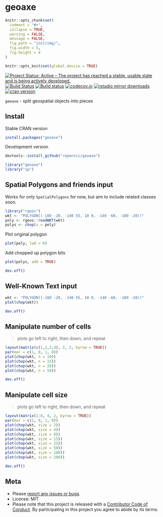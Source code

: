 geoaxe
======

```r
knitr::opts_chunk$set(
  comment = "#>",
  collapse = TRUE,
  warning = FALSE,
  message = FALSE,
  fig.path = "inst/img/",
  fig.width = 5,
  fig.height = 4
)

knitr::opts_knit$set(global.device = TRUE)
```

[![Project Status: Active – The project has reached a stable, usable state and is being actively developed.](http://www.repostatus.org/badges/latest/active.svg)](http://www.repostatus.org/#active)
[![Build Status](https://travis-ci.org/ropensci/geoaxe.svg)](https://travis-ci.org/ropensci/geoaxe)
[![Build status](https://ci.appveyor.com/api/projects/status/48we73qe8ucf8tst?svg=true)](https://ci.appveyor.com/project/sckott/geoaxe)
[![codecov.io](https://codecov.io/github/ropensci/geoaxe/coverage.svg?branch=master)](https://codecov.io/github/ropensci/geoaxe?branch=master)
[![rstudio mirror downloads](http://cranlogs.r-pkg.org/badges/geoaxe)](https://github.com/metacran/cranlogs.app)
[![cran version](http://www.r-pkg.org/badges/version/geoaxe)](http://cran.rstudio.com/web/packages/geoaxe)

`geoaxe` - split geospatial objects into pieces

## Install

Stable CRAN version

```r
install.packages("geoaxe")
```

Development version

```r
devtools::install_github("ropensci/geoaxe")
```

```r
library("geoaxe")
library("sp")
```

## Spatial Polygons and friends input

Works for only `SpatialPolygons` for now, but aim to include related classes soon.

```r
library("rgeos")
wkt <- "POLYGON((-180 -20, -140 55, 10 0, -140 -60, -180 -20))"
poly <- rgeos::readWKT(wkt)
polys <- chop(x = poly)
```

Plot original polygon

```r
plot(poly, lwd = 6)
```

Add chopped up polygon bits

```r
plot(polys, add = TRUE)
```

```r
dev.off()
```

## Well-Known Text input

```r
wkt <- "POLYGON((-180 -20, -140 55, 10 0, -140 -60, -180 -20))"
plot(chop(wkt))
```

```r
dev.off()
```

## Manipulate number of cells

> plots go left to right, then down, and repeat

```r
layout(matrix(c(1,2,3,4), 2, 2, byrow = TRUE))
par(mar = c(1, 0, 1, 0))
plot(chop(wkt, n = 10))
plot(chop(wkt, n = 15))
plot(chop(wkt, n = 20))
plot(chop(wkt, n = 50))
```

```r
dev.off()
```

## Manipulate cell size

> plots go left to right, then down, and repeat

```r
layout(matrix(1:8, 4, 2, byrow = TRUE))
par(mar = c(1, 0, 1, 0))
plot(chop(wkt, size = 2))
plot(chop(wkt, size = 4))
plot(chop(wkt, size = 8))
plot(chop(wkt, size = 15))
plot(chop(wkt, size = 25))
plot(chop(wkt, size = 50))
plot(chop(wkt, size = 100))
plot(chop(wkt, size = 200))
```

```r
dev.off()
```

## Meta

* Please [report any issues or bugs](https://github.com/ropensci/geoaxe/issues).
* License: MIT
* Please note that this project is released with a [Contributor Code of Conduct](CONDUCT.md). By participating in this project you agree to abide by its terms.
